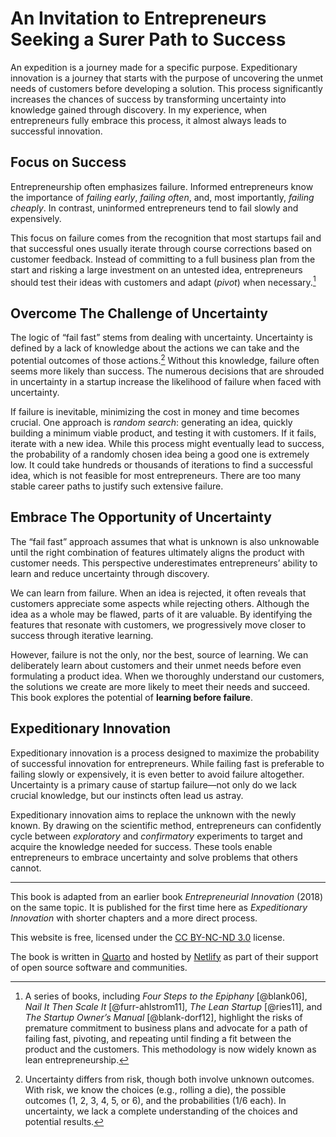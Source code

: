 # An Invitation to Entrepreneurs Seeking a Surer Path to Success {.unnumbered}

An expedition is a journey made for a specific purpose. Expeditionary innovation is a journey that starts with the purpose of uncovering the unmet needs of customers before developing a solution. This process significantly increases the chances of success by transforming uncertainty into knowledge gained through discovery. In my experience, when entrepreneurs fully embrace this process, it almost always leads to successful innovation.


## Focus on Success {.unnumbered}

Entrepreneurship often emphasizes failure. Informed entrepreneurs know the importance of *failing early*, *failing often*, and, most importantly, *failing cheaply*. In contrast, uninformed entrepreneurs tend to fail slowly and expensively.

This focus on failure comes from the recognition that most startups fail and that successful ones usually iterate through course corrections based on customer feedback. Instead of committing to a full business plan from the start and risking a large investment on an untested idea, entrepreneurs should test their ideas with customers and adapt (*pivot*) when necessary.[^index-1]

[^index-1]: A series of books, including *Four Steps to the Epiphany* [@blank06], *Nail It Then Scale It* [@furr-ahlstrom11], *The Lean Startup* [@ries11], and *The Startup Owner's Manual* [@blank-dorf12], highlight the risks of premature commitment to business plans and advocate for a path of failing fast, pivoting, and repeating until finding a fit between the product and the customers. This methodology is now widely known as lean entrepreneurship.


## Overcome The Challenge of Uncertainty {.unnumbered}

The logic of "fail fast" stems from dealing with uncertainty. Uncertainty is defined by a lack of knowledge about the actions we can take and the potential outcomes of those actions.[^index-2] Without this knowledge, failure often seems more likely than success. The numerous decisions that are shrouded in uncertainty in a startup increase the likelihood of failure when faced with uncertainty.

[^index-2]: Uncertainty differs from risk, though both involve unknown outcomes. With risk, we know the choices (e.g., rolling a die), the possible outcomes (1, 2, 3, 4, 5, or 6), and the probabilities (1/6 each). In uncertainty, we lack a complete understanding of the choices and potential results.

If failure is inevitable, minimizing the cost in money and time becomes crucial. One approach is _random search_: generating an idea, quickly building a minimum viable product, and testing it with customers. If it fails, iterate with a new idea. While this process might eventually lead to success, the probability of a randomly chosen idea being a good one is extremely low. It could take hundreds or thousands of iterations to find a successful idea, which is not feasible for most entrepreneurs. There are too many stable career paths to justify such extensive failure.



## Embrace The Opportunity of Uncertainty {.unnumbered}

The "fail fast" approach assumes that what is unknown is also unknowable until the right combination of features ultimately aligns the product with customer needs. This perspective underestimates entrepreneurs' ability to learn and reduce uncertainty through discovery.

We can learn from failure. When an idea is rejected, it often reveals that customers appreciate some aspects while rejecting others. Although the idea as a whole may be flawed, parts of it are valuable. By identifying the features that resonate with customers, we progressively move closer to success through iterative learning.

However, failure is not the only, nor the best, source of learning. We can deliberately learn about customers and their unmet needs before even formulating a product idea. When we thoroughly understand our customers, the solutions we create are more likely to meet their needs and succeed. This book explores the potential of __learning before failure__.


## Expeditionary Innovation {.unnumbered}

Expeditionary innovation is a process designed to maximize the probability of successful innovation for entrepreneurs. While failing fast is preferable to failing slowly or expensively, it is even better to avoid failure altogether. Uncertainty is a primary cause of startup failure—not only do we lack crucial knowledge, but our instincts often lead us astray.

Expeditionary innovation aims to replace the unknown with the newly known. By drawing on the scientific method, entrepreneurs can confidently cycle between *exploratory* and *confirmatory* experiments to target and acquire the knowledge needed for success. These tools enable entrepreneurs to embrace uncertainty and solve problems that others cannot.


-------------

```{=html}
<!-- 
I have chosen the [Cassia crossbill](https://en.wikipedia.org/wiki/Cassia_crossbill) (_Loxia sinesciuris_) for the cover art of this book.  The Cassia crossbill is a finch with a criss-crossed beak that has co-evolved with the lodgepole pines of Southern Idaho.  The absence of red squirrels in this area left a gap in seed dispersal compared to other areas.  "Finding" this unfilled need in the ecosystem, the Cassia crossbill developed deeper bills to access seeds in the co-evolving thick scaled cones of the lodgepole pines. 

The first key to success in innovating in extreme uncertainty is to find a previously unknown need and fill it.  The people with these needs will be thrilled by the attention that existing companies deny them. We will succeed by seeking gaps in the market that are not only unfilled but also unknown, much like the Cassia crossbill.
-->
```

This book is adapted from an earlier book *Entrepreneurial Innovation* (2018) on the same topic. It is published for the first time here as *Expeditionary Innovation* with shorter chapters and a more direct process.

This website is free, licensed under the [CC BY-NC-ND 3.0](https://creativecommons.org/licenses/by-nc-nd/3.0/us/) license.

The book is written in [Quarto](https://quarto.org/docs/books) and hosted by [Netlify](https://www.netlify.com) as part of their support of open source software and communities.
